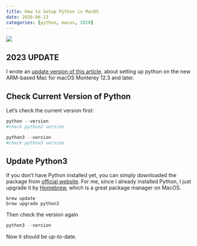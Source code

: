 ```yaml
---
title: How to Setup Python in MacOS
date: 2020-06-13
categories: [python, macos, 2020]
---
```


![](python-logo-master-v3-TM-flattened.png)

::: {.callout-note}

## 2023 UPDATE
I wrote an [update version of this article](../2023-02-21-set-up-python-environment-for-ARM-based-Mac/index.qmd), about setting up python on the new ARM-based Mac for macOS Monterey 12.3 and later.

:::

## Check Current Version of Python

Let's check the current version first:

```python
python --version
#check python2 version

python3 --version
#check python3 version
```

## Update Python3

If you don't have Python installed yet, you can simply downloaded the package from [official website](https://www.python.org).
For me, since I already installed Python, I just upgrade it by [Homebrew](https://brew.sh), which is a great package manager on MacOS.

```shell
brew update
brew upgrade python3
```

Then check the version again
```python
python3 --version
```

Now it should be up-to-date.
